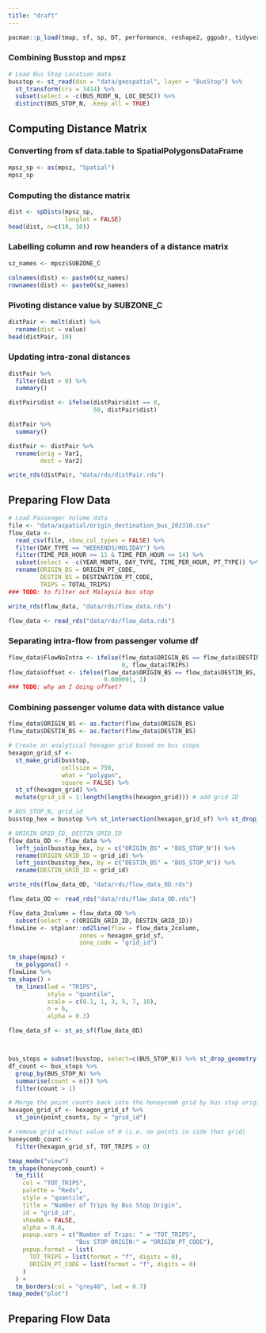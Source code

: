 ```yaml
---
title: "draft"
---
```


```r
pacman::p_load(tmap, sf, sp, DT, performance, reshape2, ggpubr, tidyverse)
```

### **Combining Busstop and mpsz**

```r
# Load Bus Stop Location data
busstop <- st_read(dsn = "data/geospatial", layer = "BusStop") %>%
  st_transform(crs = 3414) %>%
  subset(select = -c(BUS_ROOF_N, LOC_DESC)) %>%
  distinct(BUS_STOP_N, .keep_all = TRUE)
```

## **Computing Distance Matrix**

### **Converting from sf data.table to SpatialPolygonsDataFrame**

```r
mpsz_sp <- as(mpsz, "Spatial")
mpsz_sp
```

### **Computing the distance matrix**

```r
dist <- spDists(mpsz_sp, 
                longlat = FALSE)
head(dist, n=c(10, 10))
```

### **Labelling column and row heanders of a distance matrix**

```r
sz_names <- mpsz$SUBZONE_C
```

```r
colnames(dist) <- paste0(sz_names)
rownames(dist) <- paste0(sz_names)
```

### **Pivoting distance value by SUBZONE_C**

```r
distPair <- melt(dist) %>%
  rename(dist = value)
head(distPair, 10)
```

### **Updating intra-zonal distances**

```r
distPair %>%
  filter(dist > 0) %>%
  summary()
```

```r
distPair$dist <- ifelse(distPair$dist == 0,
                        50, distPair$dist)
```

```r
distPair %>%
  summary()
```

```r
distPair <- distPair %>%
  rename(orig = Var1,
         dest = Var2)
```

```r
write_rds(distPair, "data/rds/distPair.rds") 
```

## Preparing Flow Data

```r
# Load Passenger Volume data
file <- "data/aspatial/origin_destination_bus_202310.csv"
flow_data <-
  read_csv(file, show_col_types = FALSE) %>%
  filter(DAY_TYPE == "WEEKENDS/HOLIDAY") %>%
  filter(TIME_PER_HOUR >= 11 & TIME_PER_HOUR <= 14) %>%
  subset(select = -c(YEAR_MONTH, DAY_TYPE, TIME_PER_HOUR, PT_TYPE)) %>%
  rename(ORIGIN_BS = ORIGIN_PT_CODE,
         DESTIN_BS = DESTINATION_PT_CODE,
         TRIPS = TOTAL_TRIPS)
### TODO: to filter out Malaysia bus stop
```

```r
write_rds(flow_data, "data/rds/flow_data.rds")
```

```r
flow_data <- read_rds("data/rds/flow_data.rds")
```

### **Separating intra-flow from passenger volume df**

```r
flow_data$FlowNoIntra <- ifelse(flow_data$ORIGIN_BS == flow_data$DESTIN_BS,
                                0, flow_data$TRIPS)
flow_data$offset <- ifelse(flow_data$ORIGIN_BS == flow_data$DESTIN_BS,
                           0.000001, 1) 
### TODO: why am I doing offset?
```

### **Combining passenger volume data with distance value**

```r
flow_data$ORIGIN_BS <- as.factor(flow_data$ORIGIN_BS)
flow_data$DESTIN_BS <- as.factor(flow_data$DESTIN_BS)
```

```r
# Create an analytical hexagon grid based on bus stops
hexagon_grid_sf <-
  st_make_grid(busstop,
               cellsize = 750,
               what = "polygon",
               square = FALSE) %>%
  st_sf(hexagon_grid) %>%
  mutate(grid_id = 1:length(lengths(hexagon_grid))) # add grid ID
```

```r
# BUS_STOP_N, grid_id
busstop_hex = busstop %>% st_intersection(hexagon_grid_sf) %>% st_drop_geometry()

# ORIGIN_GRID_ID, DESTIN_GRID_ID
flow_data_OD <- flow_data %>%
  left_join(busstop_hex, by = c("ORIGIN_BS" = "BUS_STOP_N")) %>%
  rename(ORIGIN_GRID_ID = grid_id) %>%
  left_join(busstop_hex, by = c("DESTIN_BS" = "BUS_STOP_N")) %>%
  rename(DESTIN_GRID_ID = grid_id)
```

```r
write_rds(flow_data_OD, "data/rds/flow_data_OD.rds")
```

```r
flow_data_OD <- read_rds("data/rds/flow_data_OD.rds")
```

```r
flow_data_2column = flow_data_OD %>% 
  subset(select = c(ORIGIN_GRID_ID, DESTIN_GRID_ID))
flowLine <- stplanr::od2line(flow = flow_data_2column,
                    zones = hexagon_grid_sf,
                    zone_code = "grid_id")
```

```r
tm_shape(mpsz) +
  tm_polygons() +
flowLine %>%
tm_shape() +
  tm_lines(lwd = "TRIPS",
           style = "quantile",
           scale = c(0.1, 1, 3, 5, 7, 10),
           n = 6,
           alpha = 0.3)
```

```r
flow_data_sf <- st_as_sf(flow_data_OD)
```

```r

```

```r

```

```r
bus_stops = subset(busstop, select=c(BUS_STOP_N)) %>% st_drop_geometry()
df_count <- bus_stops %>%
  group_by(BUS_STOP_N) %>%
  summarise(count = n()) %>%
  filter(count > 1)
```

```r
# Merge the point counts back into the honeycomb grid by bus stop origin
hexagon_grid_sf <- hexagon_grid_sf %>%
  st_join(point_counts, by = "grid_id")

# remove grid without value of 0 (i.e. no points in side that grid)
honeycomb_count <-
  filter(hexagon_grid_sf, TOT_TRIPS > 0)
```

```r
tmap_mode("view")
tm_shape(honeycomb_count) +
  tm_fill(
    col = "TOT_TRIPS",
    palette = "Reds",
    style = "quantile",
    title = "Number of Trips by Bus Stop Origin",
    id = "grid_id",
    showNA = FALSE,
    alpha = 0.6,
    popup.vars = c("Number of Trips: " = "TOT_TRIPS",
                   "Bus STOP ORIGIN:" = "ORIGIN_PT_CODE"),
    popup.format = list(
      TOT_TRIPS = list(format = "f", digits = 0),
      ORIGIN_PT_CODE = list(format = "f", digits = 0)
    )
  ) +
  tm_borders(col = "grey40", lwd = 0.7)
tmap_mode("plot")
```

## Preparing Flow Data
